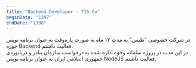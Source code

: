 ```yaml
---
title: "Backend Developer - TIS Co"
beginDate: "1397"
endDate: "1398"
---
```


در شرکت خصوصی "طیس" به مدت ۱۲ ماه به صورت پاره‌وقت به عنوان برنامه نویس حوزه Backend فعالیت داشتم. <br />
در این مدت در پروژه سامانه وجوه اداره شده به درخواست سازمان بنادر و دریانوردی جمهوری اسلامی ایران به عنوان برنامه نویس NodeJS فعالیت داشتم.
